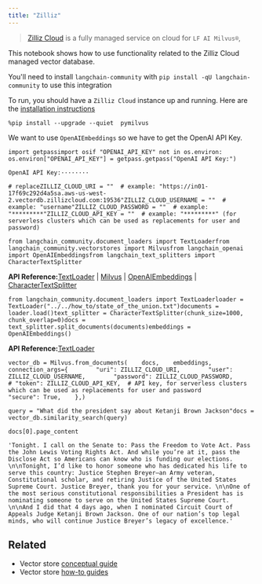 ```yaml
---
title: "Zilliz"
---
```


> [Zilliz Cloud](https://zilliz.com/doc/quick_start) is a fully managed service on cloud for `LF AI Milvus®`,

This notebook shows how to use functionality related to the Zilliz Cloud managed vector database.

You'll need to install `langchain-community` with `pip install -qU langchain-community` to use this integration

To run, you should have a `Zilliz Cloud` instance up and running. Here are the [installation instructions](https://zilliz.com/cloud)

```
%pip install --upgrade --quiet  pymilvus
```

We want to use `OpenAIEmbeddings` so we have to get the OpenAI API Key.

```
import getpassimport osif "OPENAI_API_KEY" not in os.environ:    os.environ["OPENAI_API_KEY"] = getpass.getpass("OpenAI API Key:")
```

```
OpenAI API Key:········
```

```
# replaceZILLIZ_CLOUD_URI = ""  # example: "https://in01-17f69c292d4a5sa.aws-us-west-2.vectordb.zillizcloud.com:19536"ZILLIZ_CLOUD_USERNAME = ""  # example: "username"ZILLIZ_CLOUD_PASSWORD = ""  # example: "*********"ZILLIZ_CLOUD_API_KEY = ""  # example: "*********" (for serverless clusters which can be used as replacements for user and password)
```

```
from langchain_community.document_loaders import TextLoaderfrom langchain_community.vectorstores import Milvusfrom langchain_openai import OpenAIEmbeddingsfrom langchain_text_splitters import CharacterTextSplitter
```

**API Reference:**[TextLoader](https://python.langchain.com/api_reference/community/document_loaders/langchain_community.document_loaders.text.TextLoader.html) | [Milvus](https://python.langchain.com/api_reference/community/vectorstores/langchain_community.vectorstores.milvus.Milvus.html) | [OpenAIEmbeddings](https://python.langchain.com/api_reference/openai/embeddings/langchain_openai.embeddings.base.OpenAIEmbeddings.html) | [CharacterTextSplitter](https://python.langchain.com/api_reference/text_splitters/character/langchain_text_splitters.character.CharacterTextSplitter.html)

```
from langchain_community.document_loaders import TextLoaderloader = TextLoader("../../how_to/state_of_the_union.txt")documents = loader.load()text_splitter = CharacterTextSplitter(chunk_size=1000, chunk_overlap=0)docs = text_splitter.split_documents(documents)embeddings = OpenAIEmbeddings()
```

**API Reference:**[TextLoader](https://python.langchain.com/api_reference/community/document_loaders/langchain_community.document_loaders.text.TextLoader.html)

```
vector_db = Milvus.from_documents(    docs,    embeddings,    connection_args={        "uri": ZILLIZ_CLOUD_URI,        "user": ZILLIZ_CLOUD_USERNAME,        "password": ZILLIZ_CLOUD_PASSWORD,        # "token": ZILLIZ_CLOUD_API_KEY,  # API key, for serverless clusters which can be used as replacements for user and password        "secure": True,    },)
```

```
query = "What did the president say about Ketanji Brown Jackson"docs = vector_db.similarity_search(query)
```

```
docs[0].page_content
```

```
'Tonight. I call on the Senate to: Pass the Freedom to Vote Act. Pass the John Lewis Voting Rights Act. And while you’re at it, pass the Disclose Act so Americans can know who is funding our elections. \n\nTonight, I’d like to honor someone who has dedicated his life to serve this country: Justice Stephen Breyer—an Army veteran, Constitutional scholar, and retiring Justice of the United States Supreme Court. Justice Breyer, thank you for your service. \n\nOne of the most serious constitutional responsibilities a President has is nominating someone to serve on the United States Supreme Court. \n\nAnd I did that 4 days ago, when I nominated Circuit Court of Appeals Judge Ketanji Brown Jackson. One of our nation’s top legal minds, who will continue Justice Breyer’s legacy of excellence.'
```

## Related

* Vector store [conceptual guide](/src/oss/concepts/vectorstores)
* Vector store [how-to guides](/src/oss/how_to/#vector-stores)
